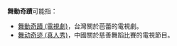 '''舞動奇蹟'''可能指：
*[[舞動奇蹟_(電視劇)|舞動奇蹟 (電視劇)]]，台灣關於芭蕾的電視劇。
*[[舞动奇迹_(真人秀)|舞动奇迹 (真人秀)]]，中國關於慈善舞蹈比賽的電視節目。

{{disambig|Cat=四字作品消歧義}}